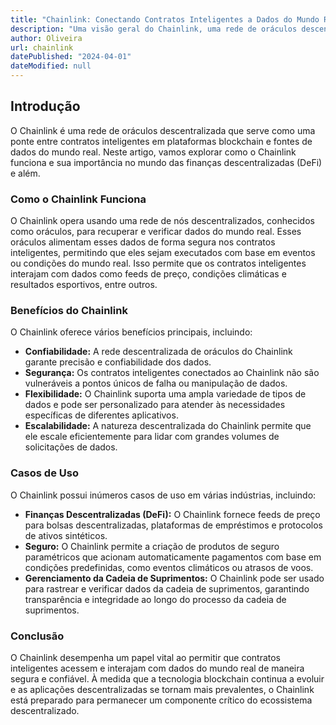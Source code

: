 ```yaml
---
title: "Chainlink: Conectando Contratos Inteligentes a Dados do Mundo Real"
description: "Uma visão geral do Chainlink, uma rede de oráculos descentralizada que permite que contratos inteligentes interajam de forma segura com fontes de dados externas."
author: Oliveira
url: chainlink
datePublished: "2024-04-01"
dateModified: null
---
```


## Introdução

O Chainlink é uma rede de oráculos descentralizada que serve como uma ponte entre contratos inteligentes em plataformas blockchain e fontes de dados do mundo real. Neste artigo, vamos explorar como o Chainlink funciona e sua importância no mundo das finanças descentralizadas (DeFi) e além.

### Como o Chainlink Funciona

O Chainlink opera usando uma rede de nós descentralizados, conhecidos como oráculos, para recuperar e verificar dados do mundo real. Esses oráculos alimentam esses dados de forma segura nos contratos inteligentes, permitindo que eles sejam executados com base em eventos ou condições do mundo real. Isso permite que os contratos inteligentes interajam com dados como feeds de preço, condições climáticas e resultados esportivos, entre outros.

### Benefícios do Chainlink

O Chainlink oferece vários benefícios principais, incluindo:

- **Confiabilidade:** A rede descentralizada de oráculos do Chainlink garante precisão e confiabilidade dos dados.
- **Segurança:** Os contratos inteligentes conectados ao Chainlink não são vulneráveis a pontos únicos de falha ou manipulação de dados.
- **Flexibilidade:** O Chainlink suporta uma ampla variedade de tipos de dados e pode ser personalizado para atender às necessidades específicas de diferentes aplicativos.
- **Escalabilidade:** A natureza descentralizada do Chainlink permite que ele escale eficientemente para lidar com grandes volumes de solicitações de dados.

### Casos de Uso

O Chainlink possui inúmeros casos de uso em várias indústrias, incluindo:

- **Finanças Descentralizadas (DeFi):** O Chainlink fornece feeds de preço para bolsas descentralizadas, plataformas de empréstimos e protocolos de ativos sintéticos.
- **Seguro:** O Chainlink permite a criação de produtos de seguro paramétricos que acionam automaticamente pagamentos com base em condições predefinidas, como eventos climáticos ou atrasos de voos.
- **Gerenciamento da Cadeia de Suprimentos:** O Chainlink pode ser usado para rastrear e verificar dados da cadeia de suprimentos, garantindo transparência e integridade ao longo do processo da cadeia de suprimentos.

### Conclusão

O Chainlink desempenha um papel vital ao permitir que contratos inteligentes acessem e interajam com dados do mundo real de maneira segura e confiável. À medida que a tecnologia blockchain continua a evoluir e as aplicações descentralizadas se tornam mais prevalentes, o Chainlink está preparado para permanecer um componente crítico do ecossistema descentralizado.
